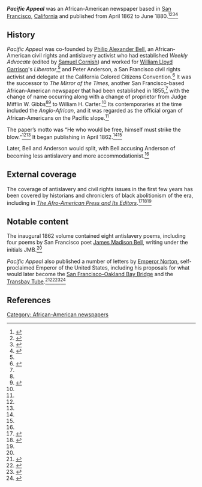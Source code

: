 '''''Pacific Appeal''''' was an African-American newspaper based in [[San Francisco]], [[California]] and published from April 1862 to June 1880.<ref name=internet-archive>{{cite web|url = https://archive.org/details/pacificappeal00pand|title = The Pacific Appeal|publisher = Internet Archive|accessdate = September 7, 2017}}</ref><ref name=chronicling-america>{{cite web|url = http://chroniclingamerica.loc.gov/lccn/sn83027099/|title = About The Pacific appeal. volume (San Francisco, Cal.) 1862-188?|publisher = [[Library of Congress]]|accessdate = September 7, 2017}}</ref><ref name=antislavery-poetry>{{cite web|url = http://antislavery.eserver.org/poetry/pacific-appeal-antislavery-poetry-1862|title = Pacific Appeal Antislavery Poetry (1862)|accessdate = September 7, 2017}}</ref><ref name=philip-bell-bio>{{cite web|url = http://www.blackpast.org/aaw/bell-philip-alexander-1808-1889|title = Bell, Philip Alexander (1808-1889)|publisher = BlackPast.org|accessdate = September 7, 2017}}</ref>

== History ==

''Pacific Appeal'' was co-founded by [[Philip Alexander Bell]], an African-American civil rights and antislavery activist who had established ''Weekly Advocate'' (edited by [[Samuel Cornish]]) and worked for [[William Lloyd Garrison]]'s ''Liberator'',<ref name=philip-bell-bio/> and Peter Anderson, a San Francisco civil rights activist and delegate at the California Colored Citizens Convention.<ref name=peter-anderson-bio>{{cite web|url = http://www.blackpast.org/aaw/anderson-peter-c-1822-1879|title = Anderson, Peter (c.1822-1879)|publisher = BlackPast.org|accessdate = September 7, 2017}}</ref> It was the successor to ''The Mirror of the Times'', another San Francisco-based African-American newspaper that had been established in 1855,<ref name=antislavery-poetry/> with the change of name occurring along with a change of proprietor from Judge Mifflin W. Gibbs<ref name=aape/>{{rp|76}}<ref name=negro-journal>{{cite book|url = https://books.google.com/books?id=jKU4AAAAIAAJ|title = Negro Journalism: An Essay on the History and Present Conditions of the Negro|author = George William Gore|accessdate = September 7, 2017}}</ref>{{rp|8}} to William H. Carter.<ref name=aape/>{{rp|91}} Its contemporaries at the time included the ''Anglo-African'', and it was regarded as the official organ of African-Americans on the Pacific slope.<ref name=aape/>{{rp|91}}

The paper’s motto was “He who would be free, himself must strike the blow.”<ref name=aape/>{{rp|92}}<ref name=antislavery-poetry/> It began publishing in April 1862.<ref name=internet-archive/><ref name=chronicling-america/>

Later, Bell and Anderson would split, with Bell accusing Anderson of becoming less antislavery and more accommodationist.<ref name=antislavery-poetry/>

== External coverage ==

The coverage of antislavery and civil rights issues in the first few years has been covered by historians and chroniclers of black abolitionism of the era, including in ''[[The Afro-American Press and Its Editors]]''.<ref name=aape>{{cite book|url = https://books.google.com/books?id=Y80OAAAAIAAJ|title = The Afro-American Press and Its Editors|accessdate = September 7, 2017}}</ref>{{rp|92}}<ref name=bap>{{cite web|url = http://bap.chadwyck.com/infoCenter/infoCenter.do?page=bap_guide_front|title = Black Abolitionist Papers: Front Matter from A Guide to the Microfilm Collection|accessdate = September 7, 2017}}</ref><ref name=antislavery-poetry/>

== Notable content ==

The inaugural 1862 volume contained eight antislavery poems, including four poems by San Francisco poet [[James Madison Bell]], writing under the initials JMB.<ref name=antislavery-poetry/>

''Pacific Appeal'' also published a number of letters by [[Emperor Norton]], self-proclaimed Emperor of the United States, including his proposals for what would later become the [[San Francisco–Oakland Bay Bridge]] and the [[Transbay Tube]].<ref>{{cite web|url = http://www.emperorsbridge.org/emperor/bridge-proclamations/|title = EMPEROR NORTON  ::  Bridge Proclamations|accessdate = June 3, 2017|publisher = The Emperor's Bridge Campaign}}</ref><ref name=emperor-norton-bridge-1>{{cite web|url = https://cdnc.ucr.edu/cgi-bin/cdnc?a=d&d=PA18720106.2.7&e=-------en--20--1--txt-txIN------|title = Emperor Norton Bridge Proclamation I|date = January 6, 1872|accessdate = June 3, 2017|author = [[w:Emperor Norton|Emperor Norton]]|publisher = ''Pacific Appeal''}}</ref><ref name=emperor-norton-bridge-2>{{cite web|url = https://cdnc.ucr.edu/cgi-bin/cdnc?a=d&d=PA18720323.2.3&e=-------en--20--1--txt-txIN------|title = Emperor Norton Second Bridge Proclamation|date = March 23, 1872|accessdate = June 3, 2017|author = {{w|Emperor Norton}}|publisher = ''Pacific Appeal''}}</ref><ref name=emperor-norton-transbay-tube>{{cite web|url = https://cdnc.ucr.edu/cgi-bin/cdnc?a=d&d=PA18720615.2.4&e=-------en--20--1--txt-txIN------|title = Emperor Norton Transbay Tube Declaration|author = Emperor Norton|publisher = ''Pacific Appeal''}}</ref>

== References ==

{{reflist|30em}}

[[Category: African-American newspapers]]
